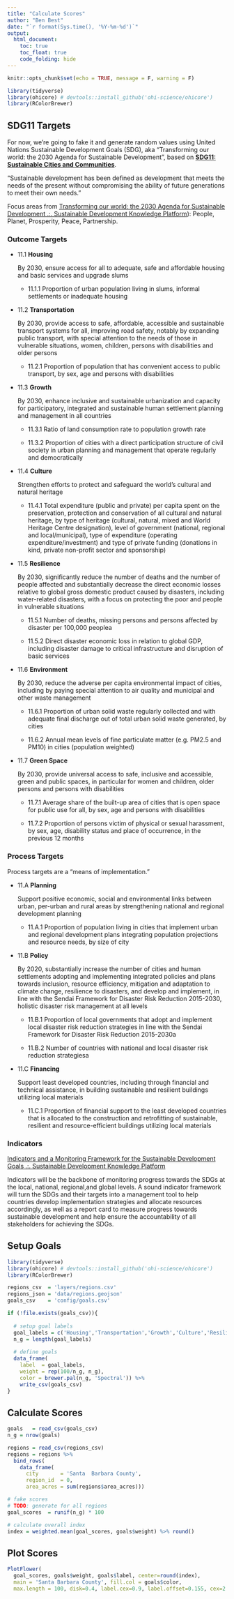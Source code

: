 ```yaml
---
title: "Calculate Scores"
author: "Ben Best"
date: "`r format(Sys.time(), '%Y-%m-%d')`"
output:
  html_document:
    toc: true
    toc_float: true
    code_folding: hide
---
```


```r
knitr::opts_chunk$set(echo = TRUE, message = F, warning = F)

library(tidyverse)
library(ohicore) # devtools::install_github('ohi-science/ohicore')
library(RColorBrewer)
```

## SDG11 Targets

For now, we're going to fake it and generate random values using United Nations Sustainable Development Goals (SDG), aka "Transforming our world: the 2030 Agenda for Sustainable Development", based on [**SDG11: Sustainable Cities and Communities**](https://sustainabledevelopment.un.org/sdg11#targets).

"Sustainable development has been defined as development that meets the needs of the present without compromising the ability of future generations to meet their own needs."

Focus areas from [Transforming our world: the 2030 Agenda for Sustainable Development .:. Sustainable Development Knowledge Platform](https://sustainabledevelopment.un.org/post2015/transformingourworld)): People, Planet, Prosperity, Peace, Partnership.

### Outcome Targets

- 11.1 **Housing**

    By 2030, ensure access for all to adequate, safe and affordable housing and basic services and upgrade slums

    - 11.1.1 Proportion of urban population living in slums, informal settlements or inadequate housing

- 11.2 **Transportation**

    By 2030, provide access to safe, affordable, accessible and sustainable transport systems for all, improving road safety, notably by expanding public transport, with special attention to the needs of those in vulnerable situations, women, children, persons with disabilities and older persons 

    - 11.2.1 Proportion of population that has convenient access to public transport, by sex, age and persons with disabilities

- 11.3 **Growth**

    By 2030, enhance inclusive and sustainable urbanization and capacity for participatory, integrated and sustainable human settlement planning and management in all countries 

    - 11.3.1 Ratio of land consumption rate to population growth rate
    
    - 11.3.2 Proportion of cities with a direct participation structure of civil society in urban planning and management that operate regularly and democratically
    
- 11.4 **Culture**

    Strengthen efforts to protect and safeguard the world’s cultural and natural heritage

    - 11.4.1 Total expenditure (public and private) per capita spent on the preservation, protection and conservation of all cultural and natural heritage, by type of heritage (cultural, natural, mixed and World Heritage Centre designation), level of government (national, regional and local/municipal), type of expenditure (operating expenditure/investment) and type of private funding (donations in kind, private non-profit sector and sponsorship)
    
- 11.5 **Resilience**

    By 2030, significantly reduce the number of deaths and the number of people affected and substantially decrease the direct economic losses relative to global gross domestic product caused by disasters, including water-related disasters, with a focus on protecting the poor and people in vulnerable situations

    - 11.5.1 Number of deaths, missing persons and persons affected by disaster per 100,000 peoplea

    - 11.5.2 Direct disaster economic loss in relation to global GDP, including disaster damage to critical infrastructure and disruption of basic services
    
- 11.6 **Environment**

    By 2030, reduce the adverse per capita environmental impact of cities, including by paying special attention to air quality and municipal and other waste management

    - 11.6.1 Proportion of urban solid waste regularly collected and with adequate final discharge out of total urban solid waste generated, by cities

    - 11.6.2 Annual mean levels of fine particulate matter (e.g. PM2.5 and PM10) in cities (population weighted)

- 11.7 **Green Space**

    By 2030, provide universal access to safe, inclusive and accessible, green and public spaces, in particular for women and children, older persons and persons with disabilities 

    - 11.7.1 Average share of the built-up area of cities that is open space for public use for all, by sex, age and persons with disabilities

    - 11.7.2 Proportion of persons victim of physical or sexual harassment, by sex, age, disability status and place of occurrence, in the previous 12 months

### Process Targets

Process targets are a "means of implementation."

- 11.A **Planning**

    Support positive economic, social and environmental links between urban, per-urban and rural areas by strengthening national and regional development planning 

    - 11.A.1 Proportion of population living in cities that implement urban and regional development plans integrating population projections and resource needs, by size of city

- 11.B **Policy**

    By 2020, substantially increase the number of cities and human settlements adopting and implementing integrated policies and plans towards inclusion, resource efficiency, mitigation and adaptation to climate change, resilience to disasters, and develop and implement, in line with the Sendai Framework for Disaster Risk Reduction 2015-2030, holistic disaster risk management at all levels 

    - 11.B.1 Proportion of local governments that adopt and implement local disaster risk reduction strategies in line with the Sendai Framework for Disaster Risk Reduction 2015-2030a

    - 11.B.2 Number of countries with national and local disaster risk reduction strategiesa

- 11.C **Financing**

    Support least developed countries, including through financial and technical assistance, in building sustainable and resilient buildings utilizing local materials

    - 11.C.1 Proportion of financial support to the least developed countries that is allocated to the construction and retrofitting of sustainable, resilient and resource-efficient buildings utilizing local materials

### Indicators

[Indicators and a Monitoring Framework for the Sustainable Development Goals .:. Sustainable Development Knowledge Platform](https://sustainabledevelopment.un.org/index.php?page=view&type=400&nr=2013&menu=35)

Indicators will be the backbone of monitoring progress towards the SDGs at the local, national, regional,and global levels. A sound indicator framework will turn the SDGs and their targets into a management tool to help countries develop implementation strategies and allocate resources accordingly, as well as a report card to measure progress towards sustainable development and help ensure the accountability of all stakeholders for achieving the SDGs. 

## Setup Goals

```r
library(tidyverse)
library(ohicore) # devtools::install_github('ohi-science/ohicore')
library(RColorBrewer)

regions_csv  = 'layers/regions.csv'
regions_json = 'data/regions.geojson'
goals_csv    = 'config/goals.csv'

if (!file.exists(goals_csv)){
  
  # setup goal labels
  goal_labels = c('Housing','Transportation','Growth','Culture','Resilience','Environment','Green Space')
  n_g = length(goal_labels)
  
  # define goals
  data_frame(
    label  = goal_labels,
    weight = rep(100/n_g, n_g),
    color = brewer.pal(n_g, 'Spectral')) %>%
    write_csv(goals_csv)
}
```


## Calculate Scores

```r
goals   = read_csv(goals_csv)
n_g = nrow(goals)

regions = read_csv(regions_csv)
regions = regions %>%  
  bind_rows(
    data_frame(
      city       = 'Santa  Barbara County',
      region_id  = 0,
      area_acres = sum(regions$area_acres)))

# fake scores
# TODO: generate for all regions
goal_scores  = runif(n_g) * 100

# calculate overall index
index = weighted.mean(goal_scores, goals$weight) %>% round()
```

## Plot Scores

```r
PlotFlower(
  goal_scores, goals$weight, goals$label, center=round(index),
  main = 'Santa Barbara County', fill.col = goals$color,
  max.length = 100, disk=0.4, label.cex=0.9, label.offset=0.155, cex=2.2, cex.main=2.5)
```
